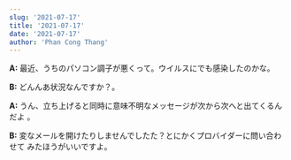 ```yaml
---
slug: '2021-07-17'
title: '2021-07-17'
date: '2021-07-17'
author: 'Phan Cong Thang'
---
```


**A:** 最近、うちのパソコン調子が悪くって。ウイルスにでも感染したのかな。

**B:** どんんあ状況なんですか？。

**A:** うん、立ち上げると同時に意味不明なメッセージが次から次へと出てくるんだよ
。

**B:** 変なメールを開けたりしませんでしたた？とにかくプロバイダーに問い合わせて
みたほうがいいですよ。
